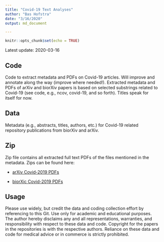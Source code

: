 ```yaml
---
title: "Covid-19 Text Analyses"
author: "Bas Hofstra"
date: "3/16/2020"
output: md_document

---
```


```r
knitr::opts_chunk$set(echo = TRUE)
```

Latest update: 2020-03-16

## Code
Code to extract metadata and PDFs on Covid-19 articles. Will improve and annotate along the way (improve where needed!). Extracted metadata and PDFs of arXiv and biorXiv papers is based on selected substrings related to Covid-19 (see code, e.g., ncov, covid-19, and so forth). Titles speak for itself for now.

## Data
Metadata (e.g., abstracts, titles, authors, etc.) for Covid-19 related repository publications from biorXiv and arXiv.

## Zip
Zip file contains all extracted full text PDFs of the files mentioned in the metadata. Zips can be found here:

* [arXiv Covid-2019 PDFs](https://stanford.box.com/v/arxiv-covid-19-20200316)

* [biorXic Covid-2019 PDFs](https://stanford.box.com/v/biorxiv-covid-19-20200316)


## Usage
Please use widely, but credit the data and coding collection effort by referencing to this Git. Use only for academic and educational purposes. The author hereby disclaims any and all representations, warranties, and responsibility with respect to these data and code. Copyright for the papers in the repositories is with the respective authors. Reliance on these data and code for medical advice or in commerce is strictly prohibited. 